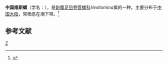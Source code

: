 {{Speciesbox
| taxon = Vexitomina chinensis
| binomial_authority = Ma
}}
'''中国维斯螺'''（学名：''{{lang|la|Vexitomina chinensis}}''），是[[新腹足目|新腹足目]][[卷管螺科|卷管螺科]]''Vexitomina''属的一种。主要分布于[[中国大陆|中国大陆]]，常栖息在潮下带。<ref>{{cite web|url=http://shell.sinica.edu.tw/chinese/shellbase_detail.php?science_no=6587|title=国际贝库：中国维斯螺|publisher=台湾贝类资料库|accessdate=2009-08-11|archive-date=2019-01-24|archive-url=https://web.archive.org/web/20190124004430/http://shell.sinica.edu.tw/chinese/shellbase_detail.php?science_no=6587|dead-url=no}}</ref>

== 参考文献 ==
{{reflist}}

{{Taxonbar}}
[[Category:維斯螺屬|Z]]